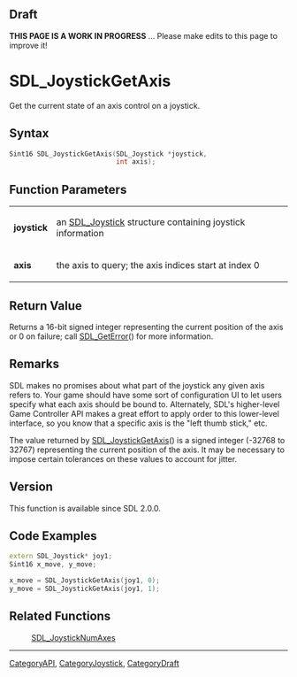 
== Draft ==

'''THIS PAGE IS A WORK IN PROGRESS''' ... Please make edits to this page to improve it!
= SDL_JoystickGetAxis =

Get the current state of an axis control on a joystick.

== Syntax ==

<syntaxhighlight lang='c'>
Sint16 SDL_JoystickGetAxis(SDL_Joystick *joystick,
                           int axis);
</syntaxhighlight>

== Function Parameters ==

{|
|'''joystick'''
|an [[SDL_Joystick]] structure containing joystick information
|-
|'''axis'''
|the axis to query; the axis indices start at index 0
|}

== Return Value ==

Returns a 16-bit signed integer representing the current position of the
axis or 0 on failure; call [[SDL_GetError]]() for more information.

== Remarks ==

SDL makes no promises about what part of the joystick any given axis refers
to. Your game should have some sort of configuration UI to let users
specify what each axis should be bound to. Alternately, SDL's higher-level
Game Controller API makes a great effort to apply order to this lower-level
interface, so you know that a specific axis is the "left thumb stick," etc.

The value returned by [[SDL_JoystickGetAxis]]() is a signed integer (-32768
to 32767) representing the current position of the axis. It may be
necessary to impose certain tolerances on these values to account for
jitter.

== Version ==

This function is available since SDL 2.0.0.

== Code Examples ==

<syntaxhighlight lang='c++'>
extern SDL_Joystick* joy1;
Sint16 x_move, y_move;

x_move = SDL_JoystickGetAxis(joy1, 0);
y_move = SDL_JoystickGetAxis(joy1, 1);
</syntaxhighlight>

== Related Functions ==

:[[SDL_JoystickNumAxes]]

----
[[CategoryAPI]], [[CategoryJoystick]], [[CategoryDraft]]


